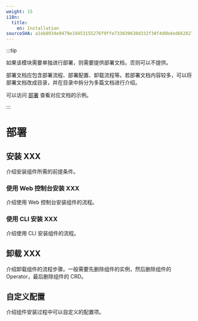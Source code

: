 ```yaml
---
weight: 15
i18n:
  title:
    en: Installation
sourceSHA: a1eb8934e9479e19453155276f9ffe733039638d332f38f4d0b4ed662827991d
---
```


:::tip

如果该模块需要单独进行部署，则需要提供部署文档，否则可以不提供。

部署文档应包含部署流程、部署配置、卸载流程等。若部署文档内容较多，可以将部署文档改成目录，并在目录中拆分为多篇文档进行介绍。

可以访问 [部署](https://product-doc-guide.alauda.cn/template/installation/example.html) 查看对应文档的示例。

:::

# 部署

## 安装 XXX

介绍安装组件所需的前提条件。

### 使用 Web 控制台安装 XXX

介绍使用 Web 控制台安装组件的流程。

### 使用 CLI 安装 XXX

介绍使用 CLI 安装组件的流程。

## 卸载 XXX

介绍卸载组件的流程步骤。一般需要先删除组件的实例，然后删除组件的 Operator，最后删除组件的 CRD。

## 自定义配置

介绍组件安装过程中可以自定义的配置项。
